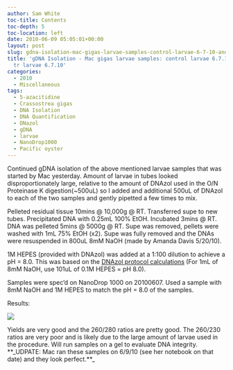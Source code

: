 ```yaml
---
author: Sam White
toc-title: Contents
toc-depth: 5
toc-location: left
date: 2010-06-09 05:05:01+00:00
layout: post
slug: gdna-isolation-mac-gigas-larvae-samples-control-larvae-6-7-10-and-5-aza-tr-larvae-6-7-10
title: 'gDNA Isolation - Mac gigas larvae samples: control larvae 6.7.10 and 5-aza
  tr larvae 6.7.10'
categories:
  - 2010
  - Miscellaneous
tags:
  - 5-azacitidine
  - Crassostrea gigas
  - DNA Isolation
  - DNA Quantification
  - DNazol
  - gDNA
  - larvae
  - NanoDrop1000
  - Pacific oyster
---
```


Continued gDNA isolation of the above mentioned larvae samples that was started by Mac yesterday. Amount of larvae in tubes looked disproportionately large, relative to the amount of DNAzol used in the O/N Proteinase K digestion(~500uL) so I added and additional 500uL of DNAzol to each of the two samples and gently pipetted a few times to mix.

Pelleted residual tissue 10mins @ 10,000g @ RT. Transferred supe to new tubes. Precipitated DNA with 0.25mL 100% EtOH. Incubated 3mins @ RT. DNA was pelleted 5mins @ 5000g @ RT. Supe was removed, pellets were washed with 1mL 75% EtOH (x2). Supe was fully removed and the DNAs were resuspended in 800uL 8mM NaOH (made by Amanda Davis 5/20/10).

1M HEPES (provided with DNAzol) was added at a 1:100 dilution to achieve a pH = 8.0. This was based on the [DNAzol protocol calculations](https://www.mrcgene.com/dnazol.htm) (For 1mL of 8mM NaOH, use 101uL of 0.1M HEPES = pH 8.0).

Samples were spec'd on NanoDrop 1000 on 20100607. Used a sample with 8mM NaOH and 1M HEPES to match the pH = 8.0 of the samples.

Results:

![](https://eagle.fish.washington.edu/Arabidopsis/20100608%20gDNA.JPG)

Yields are very good and the 260/280 ratios are pretty good. The 260/230 ratios are very poor and is likely due to the large amount of larvae used in the procedure. Will run samples on a gel to evaluate DNA integrity. **_UDPATE: Mac ran these samples on 6/9/10 (see her notebook on that date) and they look perfect.**_
